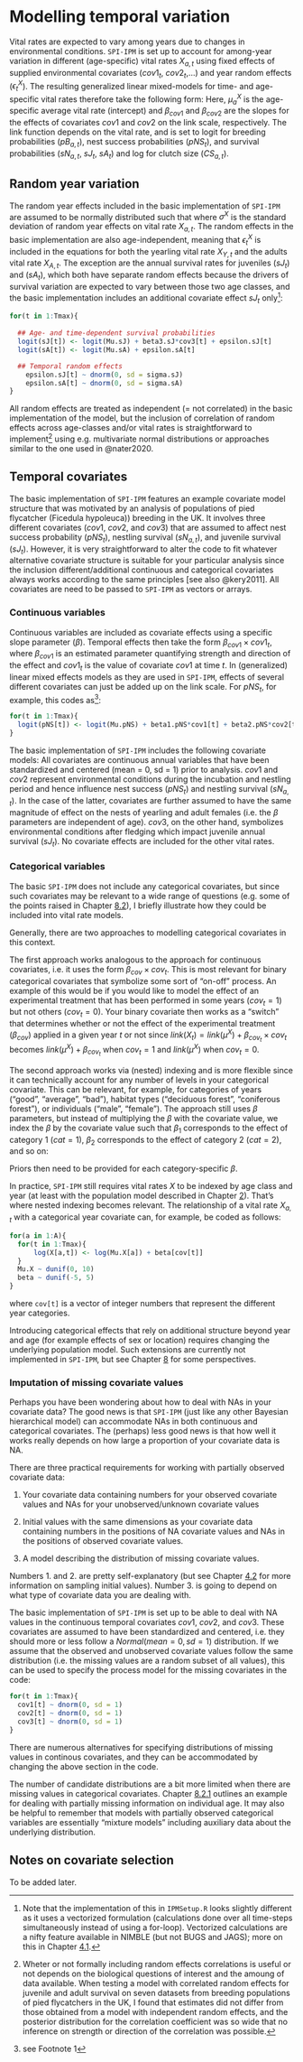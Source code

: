 # Modelling temporal variation {#TempVar}

Vital rates are expected to vary among years due to changes in environmental
conditions. `SPI-IPM` is set up to account for among-year variation in 
different (age-specific) vital rates $X_{a,t}$ using fixed effects of
supplied environmental covariates ($cov1_t$, $cov2_t$,...) and year random effects ($\epsilon_t^X$). The resulting generalized linear
mixed-models for time- and age-specific vital rates therefore take the following
form:
\begin{equation}
  link(X_{a,t}) = link(\mu_a^X) + \beta_{cov1}^X\times cov1_t + \beta_{cov2}^X\times cov2_t + ... + \epsilon_t^X
\end{equation}
Here, $\mu_a^X$ is the age-specific average vital rate (intercept) and $\beta_{cov1}$
and $\beta_{cov2}$ are the slopes for the effects of covariates $cov1$ and $cov2$
on the link scale, respectively. 
The link function depends on the vital rate,  and is set to logit for breeding 
probabilities ($pB_{a,t}$), nest success probabilities ($pNS_t$), and survival
probabilities ($sN_{a,t}$, $sJ_t$, $sA_t$) and log for clutch size ($CS_{a,t}$).


##	Random year variation
The random year effects included in the basic implementation of `SPI-IPM` are 
assumed to be normally distributed such that
\begin{equation}
  \epsilon_{t}^X \sim Normal(0, \sigma^X)
\end{equation}
where $\sigma^X$ is the standard deviation of random year effects on vital rate
$X_{a,t}$. 
The random effects in the basic implementation are also age-independent, meaning
that $\epsilon_t^X$ is included in the equations for both the yearling vital 
rate $X_{Y,t}$ and the adults vital rate $X_{A,t}$. The exception are the annual
survival rates for juveniles ($sJ_t$) and ($sA_t$), which both have separate
random effects because the drivers of survival variation are expected to vary 
between those two age classes, and the basic implementation includes an 
additional covariate effect $sJ_t$ only^[Note that the implementation of this
in `IPMSetup.R` looks slightly different as it uses a vectorized formulation
(calculations done over all time-steps simultaneously instead of using a 
for-loop). Vectorized calculations are a nifty feature available in NIMBLE (but
not BUGS and JAGS); more on this in Chapter [4.1](##	Efficient implementation using NIMBLE).
]:
```{r eval=FALSE}
for(t in 1:Tmax){
    
  ## Age- and time-dependent survival probabilities
  logit(sJ[t]) <- logit(Mu.sJ) + beta3.sJ*cov3[t] + epsilon.sJ[t]
  logit(sA[t]) <- logit(Mu.sA) + epsilon.sA[t]

  ## Temporal random effects
	epsilon.sJ[t] ~ dnorm(0, sd = sigma.sJ)
	epsilon.sA[t] ~ dnorm(0, sd = sigma.sA)
}

```
All random effects are treated as independent (= not correlated) in the basic 
implementation of the model, but the inclusion of correlation of random effects
across age-classes and/or vital rates is straightforward to implement^[Wheter or
not formally including random effects correlations is useful or not depends on
the biological questions of interest and the amoung of data available. When 
testing a model with correlated random effects for juvenile and adult survival 
on seven datasets from breeding populations of pied flycatchers in the UK, I
found that estimates did not differ from those obtained from a model with 
independent random effects, and the posterior distribution for the correlation
coefficient was so wide that no inference on strength or direction of the 
correlation was possible.] using e.g.
multivariate normal distributions or approaches similar to the one used in 
@nater2020.


##	Temporal covariates

The basic implementation of `SPI-IPM` features an example covariate model 
structure that was motivated by an analysis of populations of pied flycatcher
(\textit(Ficedula hypoleuca)) breeding in the UK. It involves three different
covariates ($cov1$, $cov2$, and $cov3$) that are assumed to affect nest success
probability ($pNS_{t}$), nestling survival ($sN_{a,t}$), and juvenile survival
($sJ_t$). However, it is very straightforward to alter the code to fit whatever 
alternative covariate structure is suitable for your particular analysis since
the inclusion different/additional continuous and categorical covariates always
works according to the same principles [see also @kery2011]. All covariates are
need to be passed to `SPI-IPM` as vectors or arrays. 

###	Continuous variables
Continuous variables are included as covariate effects using a specific slope 
parameter ($\beta$). Temporal effects then take the form 
$\beta_{cov1}\times cov1_t$, where $\beta_{cov1}$ is an estimated parameter 
quantifying strength and direction of the effect and $cov1_t$ is the value of
covariate $cov1$ at time $t$. 
In (generalized) linear mixed effects models as they are used in `SPI-IPM`, 
effects of several different covariates can just be added up on the link scale. 
For $pNS_t$, for example, this codes as^[see Footnote 1]:
```{r eval=FALSE}
for(t in 1:Tmax){
  logit(pNS[t]) <- logit(Mu.pNS) + beta1.pNS*cov1[t] + beta2.pNS*cov2[t] + epsilon.pNS[t]
}
```
The basic implementation of `SPI-IPM` includes the following covariate models:
\begin{align*}
  & logit(pNS_t) = logit(\mu^{pNS}) + \beta_{cov1}^{pNS}\times cov1_t + \beta_{cov2}^{pNS} \times cov2_t + \epsilon_t^{pNS} \\
  & logit(sN_{a,t}) = logit(\mu_a^{pNS}) + \beta_{cov1}^{sN}\times cov1_t + \beta_{cov2}^{sN} \times cov2_t + \epsilon_t^{sN} \\
  & logit(sJ_t) = logit(\mu^{sJ}) + \beta_{cov3}^{sJ}\times cov3_t + \epsilon_t^{sJ}
\end{align*}
All covariates are continuous annual variables that have been standardized and
centered (mean = 0, sd = 1) prior to analysis.
$cov1$ and $cov2$ represent environmental conditions during the incubation and 
nestling period and hence influence nest success ($pNS_t$) and nestling survival
($sN_{a,t}$). In the case of the latter, covariates are further assumed to have
the same magnitude of effect on the nests of yearling and adult females (i.e.
the $\beta$ parameters are independent of age). $cov3$, on the other hand, 
symbolizes environmental conditions after fledging which impact juvenile annual
survival ($sJ_t$). No covariate effects are included for the other vital rates.

###	Categorical variables
The basic `SPI-IPM` does not include any categorical covariates, but since such
covariates may be relevant to a wide range of questions (e.g. some of the points
raised in Chapter [8.2](##	Adapting the population model for your species/population)),
I briefly illustrate how they could be included into vital rate models. 

Generally, there are two approaches to modelling categorical covariates in this
context.

The first approach works analogous to the approach for continuous covariates,
i.e. it uses the form $\beta_{cov}\times cov_t$. This is most relevant for
binary categorical covariates that symbolize some sort of "on-off" process. An
example of this would be if you would like to model the effect of an experimental
treatment that has been performed in some years ($cov_t = 1$) but not others
($cov_t = 0$). Your binary covariate then works as a "switch" that determines 
whether or not the effect of the experimental treatment ($\beta_{cov}$) applied
in a given year $t$ or not since $link(X_t) = link(\mu^X) + \beta_{cov_t}\times 
cov_t$ becomes $link(\mu^X) + \beta_{cov_t}$ when $cov_t = 1$ and $link(\mu^X)$
when $cov_t = 0$.

The second approach works via (nested) indexing and is more flexible since it
can technically account for any number of levels in your categorical covariate.
This can be relevant, for example, for categories of years ("good", "average",
"bad"), habitat types ("deciduous forest", "coniferous forest"), or individuals 
("male", "female"). 
The approach still uses $\beta$ parameters, but instead of multiplying the 
$\beta$ with the covariate value, we index the $\beta$ by the covariate value
such that $\beta_1$ corresponds to the effect of category 1 ($cat = 1$), 
$\beta_2$ corresponds to the effect of category 2 ($cat = 2$), and so on:

\begin{equation}
  link(X_{cat}) = link(\mu^X) + \beta_{cat}
\end{equation}
Priors then need to be provided for each category-specific $\beta$.

In practice, `SPI-IPM` still requires vital rates $X$ to be indexed by age class
and year (at least with the population model described in Chapter [2](# IPM Construction)).
That's where nested indexing becomes relevant. 
The relationship of a vital rate $X_{a,t}$ with a categorical year covariate can, 
for example, be coded as follows:
```{r eval=FALSE}
for(a in 1:A){
  for(t in 1:Tmax){
      log(X[a,t]) <- log(Mu.X[a]) + beta[cov[t]]
  }
  Mu.X ~ dunif(0, 10)
  beta ~ dunif(-5, 5)
}
```
where `cov[t]` is a vector of integer numbers that represent the different year
categories. 

Introducing categorical effects that rely on additional structure beyond year 
and age (for example effects of sex or location) requires changing the underlying
population model. Such extensions are currently not implemented in `SPI-IPM`, 
but see Chapter [8](# Useful extensions and outlook) for some perspectives.

###	Imputation of missing covariate values
Perhaps you have been wondering about how to deal with NAs in your covariate 
data? The good news is that `SPI-IPM` (just like any other Bayesian 
hierarchical model) can accommodate NAs in both continuous and categorical 
covariates. The (perhaps) less good news is that how well it works really 
depends on how large a proportion of your covariate data is NA. 

There are three practical requirements for working with partially observed 
covariate data:

1. Your covariate data containing numbers for your observed covariate values and NAs for your unobserved/unknown covariate values

2. Initial values with the same dimensions as your covariate data containing
numbers in the positions of NA covariate values and NAs in the positions of 
observed covariate values.
  

3. A model describing the distribution of missing covariate values. 

Numbers 1. and 2. are pretty self-explanatory (but see Chapter [4.2](##	Simulation of initial values) for more information on sampling initial values). 
Number 3. is going to depend on what type of covariate data you are dealing with. 

The basic implementation of `SPI-IPM` is set up to be able to deal with NA 
values in the continuous temporal covariates $cov1$, $cov2$, and $cov3$. These
covariates are assumed to have been standardized and centered, i.e. they should
more or less follow a $Normal(mean= 0, sd = 1)$ distribution. If we assume that
the observed and unobserved covariate values follow the same distribution (i.e.
the missing values are a random subset of all values), this can be used to 
specify the process model for the missing covariates in the code: 
```{r eval=FALSE}
for(t in 1:Tmax){
  cov1[t] ~ dnorm(0, sd = 1)
  cov2[t] ~ dnorm(0, sd = 1)
  cov3[t] ~ dnorm(0, sd = 1)
}
```
There are numerous alternatives for specifying distributions of missing values
in continous covariates, and they can be accommodated by changing the above 
section in the code. 

The number of candidate distributions are a bit more limited when there are 
missing values in categorical covariates. 
Chapter [8.2.1](###	Including partially observed age information) outlines an 
example for dealing with partially missing information on individual age. It
may also be helpful to remember that models with partially observed categorical
variables are essentially "mixture models" including auxiliary data about the
underlying distribution. 

##	Notes on covariate selection 
To be added later.


